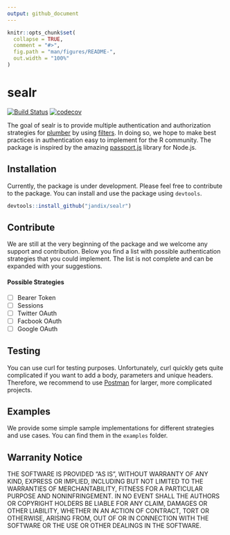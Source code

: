 ```yaml
---
output: github_document
---
```


<!-- README.md is generated from README.Rmd. Please edit that file -->

```r
knitr::opts_chunk$set(
  collapse = TRUE,
  comment = "#>",
  fig.path = "man/figures/README-",
  out.width = "100%"
)
```

# sealr

[![Build Status](https://travis-ci.org/jandix/sealr.svg?branch=master)](https://travis-ci.org/jandix/sealr)
[![codecov](https://codecov.io/gh/jandix/sealr/branch/master/graph/badge.svg)](https://codecov.io/gh/jandix/sealr)


The goal of sealr is to provide multiple authentication and authorization strategies for [plumber](https://www.rplumber.io/) by using [filters](https://www.rplumber.io/docs/routing-and-input.html#filters). In doing so, we hope to make best practices in authentication easy to implement for the R community.
The package is inspired by the amazing [passport.js](http://www.passportjs.org/) library for Node.js.

## Installation

Currently, the package is under development. Please feel free to contribute to the package. You can install and use the package using `devtools`. 

```r
devtools::install_github("jandix/sealr")
```

## Contribute

We are still at the very beginning of the package and we welcome any support and contribution. Below you find a list with possible authentication strategies that you could implement. The list is not complete and can be expanded with your suggestions. 

#### Possible Strategies

- [ ] Bearer Token
- [ ] Sessions
- [ ] Twitter OAuth
- [ ] Facbook OAuth
- [ ] Google OAuth

## Testing

You can use curl for testing purposes. Unfortunately, curl quickly gets quite complicated if you want to add a body, parameters and unique headers. Therefore, we recommend to use [Postman](https://www.getpostman.com/) for larger, more complicated projects. 

## Examples
We provide some simple sample implementations for different strategies and use cases. 
You can find them in the `examples` folder. 

## Warranity Notice

THE SOFTWARE IS PROVIDED "AS IS", WITHOUT WARRANTY OF ANY KIND, EXPRESS OR IMPLIED, INCLUDING BUT NOT LIMITED TO THE WARRANTIES OF MERCHANTABILITY, FITNESS FOR A PARTICULAR PURPOSE AND NONINFRINGEMENT. IN NO EVENT SHALL THE AUTHORS OR COPYRIGHT HOLDERS BE LIABLE FOR ANY CLAIM, DAMAGES OR OTHER LIABILITY, WHETHER IN AN ACTION OF CONTRACT, TORT OR OTHERWISE, ARISING FROM, OUT OF OR IN CONNECTION WITH THE SOFTWARE OR THE USE OR OTHER DEALINGS IN THE SOFTWARE.


